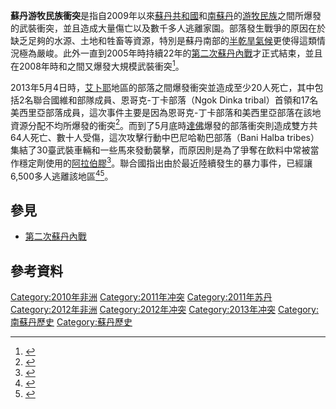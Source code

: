 {{Current warfare|date=2022}}
{{Expand English}}

{{Infobox Military Conflict
| conflict = 蘇丹游牧民族衝突
| partof =
| image = [[File:South_Sudan_Sudan_Locator_(orthographic_projection).svg|300px]]
| caption = 苏丹和南苏丹冲突地区，如图所示
| date = 2009年1月至今
| place = {{SDN}}和{{SSD}}
| casus =
| territory =
| result =
| combatant1 =
| combatant2 =
| combatant3 =
| commander1 =
| commander2 =
| commander3 =
| strength1 =
| strength2 =
| strength3 =
| casualties1 =
| casualties2 =
| casualties3 = 2,000人至2,500人死亡（截至2010年1月<ref name = "半島電視台">{{Cite web |url= http://www.aljazeera.com/news/africa/2010/01/20101712175653198.html |title= Scores killed in Sudan tribal clash |author=  |date= 2010年6月7日 |publisher= [[半島電視台|半島電視台]] |language= en |accessdate= 2013年5月7日 |quote=  |archive-date= 2020年8月4日 |archive-url= https://web.archive.org/web/20200804035213/https://www.aljazeera.com/news/africa/2010/01/20101712175653198.html |dead-url= no }}</ref><ref>{{Cite web |url= http://uk.reuters.com/article/2010/01/07/idUKLDE6060ZB._CH_.2420 |title= TIMELINE-Violence spirals in south Sudan |author=  |date= 2010年6月7日 |publisher= [[路透社|路透社]] |language= en |accessdate= 2013年5月7日 |quote=  |archive-date= 2015年8月24日 |archive-url= https://web.archive.org/web/20150824065243/http://uk.reuters.com/article/2010/01/07/idUKLDE6060ZB._CH_.2420 |dead-url= no }}</ref>）<br />3,000人死亡（2012年整年）<br />350,000人離開家園（截至2010年1月<ref name = "半島電視台"/>）
| notes =
}}
{{Campaignbox 蘇丹與南蘇丹衝突}}

'''蘇丹游牧民族衝突'''是指自2009年以來[[蘇丹共和國|蘇丹共和國]]和[[南蘇丹|南蘇丹]]的[[游牧民族|游牧民族]]之間所爆發的武裝衝突，並且造成大量傷亡以及數千多人逃離家園。部落發生戰爭的原因在於缺乏足夠的水源、土地和牲畜等資源，特別是蘇丹南部的[[半乾旱氣候|半乾旱氣候]]更使得這類情況極為嚴峻。此外一直到2005年時持續22年的[[第二次蘇丹內戰|第二次蘇丹內戰]]才正式結束，並且在2008年時{{Link-en|美西里亞部落|Messiria tribe}}和{{Link-en|里塞加部落|Rizeigat tribe}}之間又爆發大規模武裝衝突<ref>{{Cite web |url= http://news.bbc.co.uk/2/hi/africa/8073935.stm |title= Scores die in Sudan horse battles |author=  |date= 2009年5月29日 |publisher= [[BBC新聞|BBC新聞]] |language= en |accessdate= 2013年5月7日 |quote=  |archive-date= 2021年1月25日 |archive-url= https://web.archive.org/web/20210125152859/http://news.bbc.co.uk/2/hi/africa/8073935.stm |dead-url= no }}</ref>。

2013年5月4日時，[[艾卜耶|艾卜耶]]地區的部落之間爆發衝突並造成至少20人死亡，其中包括2名聯合國維和部隊成員、恩哥克-丁卡部落（Ngok Dinka tribal）首領和17名美西里亞部落成員，這次事件主要是因為恩哥克-丁卡部落和美西里亞部落在該地資源分配不均所爆發的衝突<ref>{{Cite web |url= http://zeenews.india.com/news/world/at-least-20-die-in-sudan-shootout-in-border-area_846763.html |title= At least 20 die in Sudan shootout in border area |author=  |date= 2013年5月6日 |publisher= {{Link-en|Zee News|Zee News}} |language= en |accessdate= 2013年5月7日 |quote=  |archive-date= 2014年1月3日 |archive-url= https://web.archive.org/web/20140103210023/http://zeenews.india.com/news/world/at-least-20-die-in-sudan-shootout-in-border-area_846763.html |dead-url= no }}</ref>。而到了5月底時[[達佛|達佛]]爆發的部落衝突則造成雙方共64人死亡、數十人受傷，這次攻擊行動中巴尼哈勒巴部落（Bani Halba tribes）集結了30臺武裝車輛和一些馬來發動襲擊，而原因則是為了爭奪在飲料中常被當作穩定劑使用的[[阿拉伯膠|阿拉伯膠]]<ref>{{Cite web |url= http://news.xinhuanet.com/english/africa/2013-05/30/c_132419782.htm |title= 64 killed in fresh tribal clashes in Sudan's South Darfur state |author= Wang Yuanyuan |date= 2013年5月30日 |publisher= [[新華網|新華網]] |language= en |accessdate= 2013年5月7日 |quote=  |archive-date= 2013年8月2日 |archive-url= https://web.archive.org/web/20130802083159/http://news.xinhuanet.com/english/africa/2013-05/30/c_132419782.htm |dead-url= no }}</ref>。聯合國指出由於最近陸續發生的暴力事件，已經讓6,500多人逃離該地區<ref>{{Cite web |url= http://au.news.yahoo.com/latest/a/-/article/17397316/tribal-clashes-leave-64-dead-in-sudans-darfur/ |title= TRIBAL CLASHES 'LEAVE 64 DEAD' IN SUDAN'S DARFUR |author= [[法新社|法新社]] |date= 2013年5月30日 |publisher= [[雅虎新聞|雅虎新聞]] |language= en |accessdate= 2013年5月7日 |quote=  |deadurl= yes |archiveurl= https://archive.is/20130630181658/http://au.news.yahoo.com/latest/a/-/article/17397316/tribal-clashes-leave-64-dead-in-sudans-darfur/ |archivedate= 2013年6月30日 }}</ref><ref>{{Cite web |url= http://www.bbc.co.uk/news/world-africa-22728071 |title= Sudan clashes over gum arabic in Darfur |author=  |date= 2009年5月29日 |publisher= [[BBC新聞|BBC新聞]] |language= en |accessdate= 2013年5月7日 |quote=  |archive-date= 2021年1月21日 |archive-url= https://web.archive.org/web/20210121200410/http://www.bbc.co.uk/news/world-africa-22728071 |dead-url= no }}</ref>。

== 參見 ==
* [[第二次蘇丹內戰|第二次蘇丹內戰]]

== 參考資料 ==
{{Reflist}}

{{Ongoing military conflicts}}
[[Category:2010年非洲|Category:2010年非洲]]
[[Category:2011年冲突|Category:2011年冲突]]
[[Category:2011年苏丹|Category:2011年苏丹]]
[[Category:2012年非洲|Category:2012年非洲]]
[[Category:2012年冲突|Category:2012年冲突]]
[[Category:2013年冲突|Category:2013年冲突]]
[[Category:南蘇丹歷史|Category:南蘇丹歷史]]
[[Category:蘇丹歷史|Category:蘇丹歷史]]